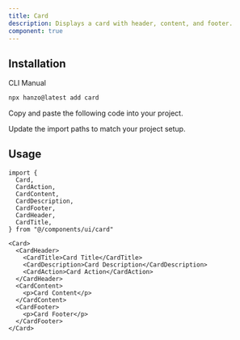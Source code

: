 ```yaml
---
title: Card
description: Displays a card with header, content, and footer.
component: true
---
```


<ComponentPreview name="card-demo" description="A card with a form" />

## Installation

<CodeTabs>

<TabsList>
  <TabsTrigger value="cli">CLI</TabsTrigger>
  <TabsTrigger value="manual">Manual</TabsTrigger>
</TabsList>
<TabsContent value="cli">

```bash
npx hanzo@latest add card
```

</TabsContent>

<TabsContent value="manual">

<Steps>

<Step>Copy and paste the following code into your project.</Step>

<ComponentSource name="card" title="components/ui/card.tsx" />

<Step>Update the import paths to match your project setup.</Step>

</Steps>

</TabsContent>

</CodeTabs>

## Usage

```tsx showLineNumbers
import {
  Card,
  CardAction,
  CardContent,
  CardDescription,
  CardFooter,
  CardHeader,
  CardTitle,
} from "@/components/ui/card"
```

```tsx showLineNumbers
<Card>
  <CardHeader>
    <CardTitle>Card Title</CardTitle>
    <CardDescription>Card Description</CardDescription>
    <CardAction>Card Action</CardAction>
  </CardHeader>
  <CardContent>
    <p>Card Content</p>
  </CardContent>
  <CardFooter>
    <p>Card Footer</p>
  </CardFooter>
</Card>
```
